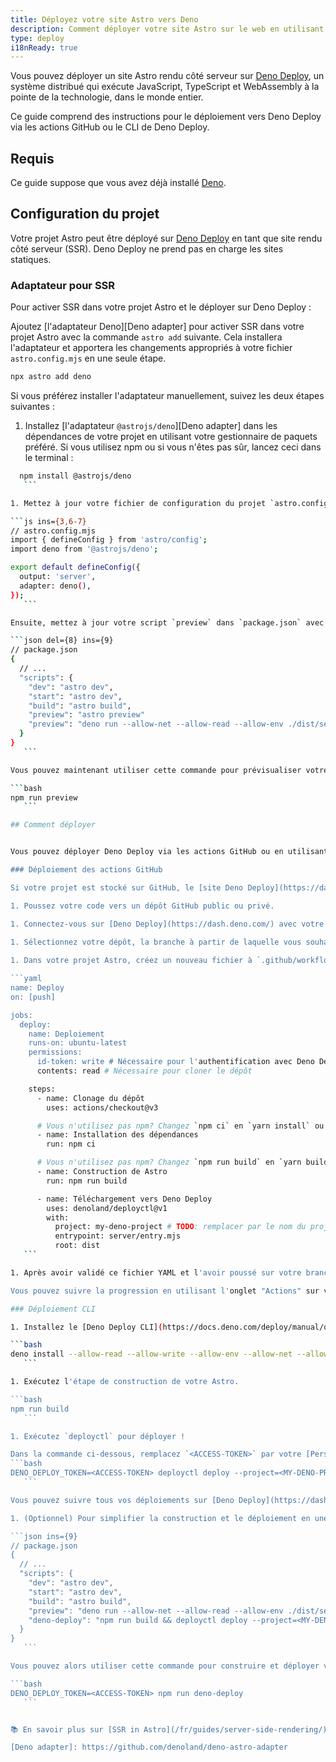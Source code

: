 ```yaml
---
title: Déployez votre site Astro vers Deno
description: Comment déployer votre site Astro sur le web en utilisant Deno.
type: deploy
i18nReady: true
---
```


Vous pouvez déployer un site Astro rendu côté serveur sur [Deno Deploy](https://deno.com/deploy), un système distribué qui exécute JavaScript, TypeScript et WebAssembly à la pointe de la technologie, dans le monde entier.

Ce guide comprend des instructions pour le déploiement vers Deno Deploy via les actions GitHub ou le CLI de Deno Deploy.

## Requis

Ce guide suppose que vous avez déjà installé [Deno](https://deno.com/).

## Configuration du projet

Votre projet Astro peut être déployé sur [Deno Deploy](https://deno.com/deploy) en tant que site rendu côté serveur (SSR). Deno Deploy ne prend pas en charge les sites statiques.

### Adaptateur pour SSR

Pour activer SSR dans votre projet Astro et le déployer sur Deno Deploy :

Ajoutez [l'adaptateur Deno][Deno adapter] pour activer SSR dans votre projet Astro avec la commande `astro add` suivante. Cela installera l'adaptateur et apportera les changements appropriés à votre fichier `astro.config.mjs` en une seule étape.

```bash
npx astro add deno
```

Si vous préférez installer l'adaptateur manuellement, suivez les deux étapes suivantes :

1. Installez [l'adaptateur `@astrojs/deno`][Deno adapter] dans les dépendances de votre projet en utilisant votre gestionnaire de paquets préféré. Si vous utilisez npm ou si vous n'êtes pas sûr, lancez ceci dans le terminal :
 
 ```bash
   npm install @astrojs/deno
    ```

1. Mettez à jour votre fichier de configuration du projet `astro.config.mjs` avec les changements ci-dessous.

 ```js ins={3,6-7}
 // astro.config.mjs
 import { defineConfig } from 'astro/config';
 import deno from '@astrojs/deno';

 export default defineConfig({
   output: 'server',
   adapter: deno(),
 });
    ```

Ensuite, mettez à jour votre script `preview` dans `package.json` avec le changement ci-dessous.

 ```json del={8} ins={9}
 // package.json
 {
   // ...
   "scripts": {
     "dev": "astro dev",
     "start": "astro dev",
     "build": "astro build",
     "preview": "astro preview"
     "preview": "deno run --allow-net --allow-read --allow-env ./dist/server/entry.mjs"
   }
 }
    ```

Vous pouvez maintenant utiliser cette commande pour prévisualiser votre site Astro de production localement avec Deno.

 ```bash
 npm run preview
    ```

## Comment déployer


Vous pouvez déployer Deno Deploy via les actions GitHub ou en utilisant l'interface de ligne de commande (CLI) de Deno Deploy.

### Déploiement des actions GitHub

Si votre projet est stocké sur GitHub, le [site Deno Deploy](https://dash.deno.com/) vous guidera dans la configuration des actions GitHub pour déployer votre site Astro.

1. Poussez votre code vers un dépôt GitHub public ou privé.

1. Connectez-vous sur [Deno Deploy](https://dash.deno.com/) avec votre compte GitHub, et cliquez sur [New Project](https://dash.deno.com).

1. Sélectionnez votre dépôt, la branche à partir de laquelle vous souhaitez vous déployer, et sélectionnez le mode **GitHub Action**. (Votre site Astro nécessite une étape de construction, et ne peut pas utiliser le mode Automatique).
   
1. Dans votre projet Astro, créez un nouveau fichier à `.github/workflows/deploy.yml` et collez le YAML ci-dessous. Ceci est similaire au YAML donné par Deno Deploy, avec les étapes supplémentaires nécessaires pour votre site Astro.

 ```yaml
 name: Deploy
 on: [push]

 jobs:
   deploy:
     name: Deploiement
     runs-on: ubuntu-latest
     permissions:
       id-token: write # Nécessaire pour l'authentification avec Deno Deploy
       contents: read # Nécessaire pour cloner le dépôt

     steps:
       - name: Clonage du dépôt
         uses: actions/checkout@v3

       # Vous n'utilisez pas npm? Changez `npm ci` en `yarn install` ou `pnpm i`
       - name: Installation des dépendances
         run: npm ci
 
       # Vous n'utilisez pas npm? Changez `npm run build` en `yarn build` ou `pnpm run build`
       - name: Construction de Astro
         run: npm run build

       - name: Téléchargement vers Deno Deploy
         uses: denoland/deployctl@v1
         with:
           project: my-deno-project # TODO: remplacer par le nom du projet Deno Deploy
           entrypoint: server/entry.mjs
           root: dist
    ```

1. Après avoir validé ce fichier YAML et l'avoir poussé sur votre branche de déploiement configurée, le déploiement devrait commencer automatiquement !

Vous pouvez suivre la progression en utilisant l'onglet "Actions" sur votre page de dépôt GitHub, ou sur [Deno Deploy](https://dash.deno.com).

### Déploiement CLI

1. Installez le [Deno Deploy CLI](https://docs.deno.com/deploy/manual/deployctl).

 ```bash
 deno install --allow-read --allow-write --allow-env --allow-net --allow-run --no-check -r -f https://deno.land/x/deploy/deployctl.ts
    ```

1. Exécutez l'étape de construction de votre Astro.

 ```bash
 npm run build
    ```

1. Exécutez `deployctl` pour déployer !

Dans la commande ci-dessous, remplacez `<ACCESS-TOKEN>` par votre [Personal Access Token](https://dash.deno.com/account#access-tokens) et `<MY-DENO-PROJECT>` par le nom de votre projet Deno Deploy.
 ```bash
 DENO_DEPLOY_TOKEN=<ACCESS-TOKEN> deployctl deploy --project=<MY-DENO-PROJECT> --no-static --include=./dist ./dist/server/entry.mjs
    ```

Vous pouvez suivre tous vos déploiements sur [Deno Deploy](https://dash.deno.com).

1. (Optionnel) Pour simplifier la construction et le déploiement en une seule commande, ajoutez un script `deploy-deno` dans `package.json`.

 ```json ins={9}
 // package.json
 {
   // ...
   "scripts": {
     "dev": "astro dev",
     "start": "astro dev",
     "build": "astro build",
     "preview": "deno run --allow-net --allow-read --allow-env ./dist/server/entry.mjs",
     "deno-deploy": "npm run build && deployctl deploy --project=<MY-DENO-PROJECT> --no-static --include=./dist ./dist/server/entry.mjs"
   }
 }
    ```

Vous pouvez alors utiliser cette commande pour construire et déployer votre site Astro en une seule étape.

 ```bash
 DENO_DEPLOY_TOKEN=<ACCESS-TOKEN> npm run deno-deploy
    ```


📚 En savoir plus sur [SSR in Astro](/fr/guides/server-side-rendering/).

[Deno adapter]: https://github.com/denoland/deno-astro-adapter
